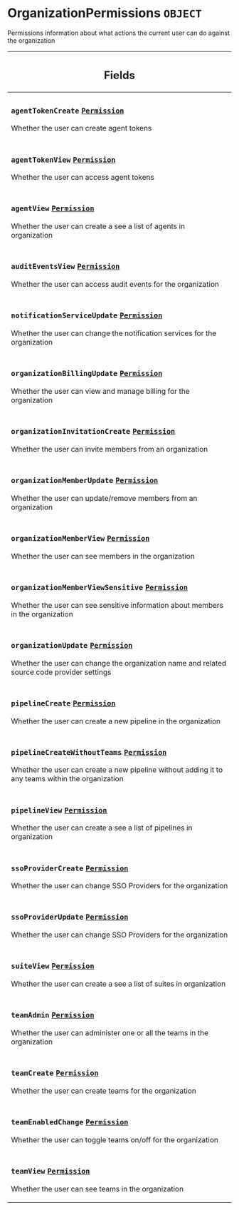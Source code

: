 <!--
  _____   ____    _   _  ____ _______   ______ _____ _____ _______
  |  __  / __   |  | |/ __ __   __| |  ____|  __ _   _|__   __|
  | |  | | |  | | |  | | |  | | | |    | |__  | |  | || |    | |
  | |  | | |  | | | . ` | |  | | | |    |  __| | |  | || |    | |
  | |__| | |__| | | |  | |__| | | |    | |____| |__| || |_   | |
  |_____/ ____/  |_| _|____/  |_|    |______|_____/_____|  |_|
  This file is auto-generated by script/generate_graphql_api_content.sh,
  please build the schema.json by running `rails api:graph:export`
  with https://github.com/buildkite/buildkite/,
  replace the content in data/graphql_data_schema.json
  and run the generation script `./scripts/generate-graphql-api-content.sh`.
-->
<!-- vale off -->
<h1 class="has-pills" data-algolia-exclude>
  OrganizationPermissions
  <span class="pill pill--object pill--normal-case pill--large"><code>OBJECT</code></span>
</h1>
<!-- vale on -->

<p>
  Permissions information about what actions the current user can do against the
  organization
</p>

<table class="responsive-table responsive-table--single-column-rows">
  <thead>
    <th>
      <h2 data-algolia-exclude>Fields</h2>
    </th>
  </thead>
  <tbody>
    <tr>
      <td>
        <h3 class="is-small has-pills">
          <code>agentTokenCreate</code>
          <a
            href="/docs/apis/graphql/schemas/object/permission"
            class="pill pill--object pill--normal-case pill--medium"
            title="Go to OBJECT Permission"
          >
            <code>Permission</code>
          </a>
        </h3>
        <p>Whether the user can create agent tokens</p>
      </td>
    </tr>
    <tr>
      <td>
        <h3 class="is-small has-pills">
          <code>agentTokenView</code>
          <a
            href="/docs/apis/graphql/schemas/object/permission"
            class="pill pill--object pill--normal-case pill--medium"
            title="Go to OBJECT Permission"
          >
            <code>Permission</code>
          </a>
        </h3>
        <p>Whether the user can access agent tokens</p>
      </td>
    </tr>
    <tr>
      <td>
        <h3 class="is-small has-pills">
          <code>agentView</code>
          <a
            href="/docs/apis/graphql/schemas/object/permission"
            class="pill pill--object pill--normal-case pill--medium"
            title="Go to OBJECT Permission"
          >
            <code>Permission</code>
          </a>
        </h3>
        <p>
          Whether the user can create a see a list of agents in organization
        </p>
      </td>
    </tr>
    <tr>
      <td>
        <h3 class="is-small has-pills">
          <code>auditEventsView</code>
          <a
            href="/docs/apis/graphql/schemas/object/permission"
            class="pill pill--object pill--normal-case pill--medium"
            title="Go to OBJECT Permission"
          >
            <code>Permission</code>
          </a>
        </h3>
        <p>Whether the user can access audit events for the organization</p>
      </td>
    </tr>
    <tr>
      <td>
        <h3 class="is-small has-pills">
          <code>notificationServiceUpdate</code>
          <a
            href="/docs/apis/graphql/schemas/object/permission"
            class="pill pill--object pill--normal-case pill--medium"
            title="Go to OBJECT Permission"
          >
            <code>Permission</code>
          </a>
        </h3>
        <p>
          Whether the user can change the notification services for the
          organization
        </p>
      </td>
    </tr>
    <tr>
      <td>
        <h3 class="is-small has-pills">
          <code>organizationBillingUpdate</code>
          <a
            href="/docs/apis/graphql/schemas/object/permission"
            class="pill pill--object pill--normal-case pill--medium"
            title="Go to OBJECT Permission"
          >
            <code>Permission</code>
          </a>
        </h3>
        <p>Whether the user can view and manage billing for the organization</p>
      </td>
    </tr>
    <tr>
      <td>
        <h3 class="is-small has-pills">
          <code>organizationInvitationCreate</code>
          <a
            href="/docs/apis/graphql/schemas/object/permission"
            class="pill pill--object pill--normal-case pill--medium"
            title="Go to OBJECT Permission"
          >
            <code>Permission</code>
          </a>
        </h3>
        <p>Whether the user can invite members from an organization</p>
      </td>
    </tr>
    <tr>
      <td>
        <h3 class="is-small has-pills">
          <code>organizationMemberUpdate</code>
          <a
            href="/docs/apis/graphql/schemas/object/permission"
            class="pill pill--object pill--normal-case pill--medium"
            title="Go to OBJECT Permission"
          >
            <code>Permission</code>
          </a>
        </h3>
        <p>Whether the user can update/remove members from an organization</p>
      </td>
    </tr>
    <tr>
      <td>
        <h3 class="is-small has-pills">
          <code>organizationMemberView</code>
          <a
            href="/docs/apis/graphql/schemas/object/permission"
            class="pill pill--object pill--normal-case pill--medium"
            title="Go to OBJECT Permission"
          >
            <code>Permission</code>
          </a>
        </h3>
        <p>Whether the user can see members in the organization</p>
      </td>
    </tr>
    <tr>
      <td>
        <h3 class="is-small has-pills">
          <code>organizationMemberViewSensitive</code>
          <a
            href="/docs/apis/graphql/schemas/object/permission"
            class="pill pill--object pill--normal-case pill--medium"
            title="Go to OBJECT Permission"
          >
            <code>Permission</code>
          </a>
        </h3>
        <p>
          Whether the user can see sensitive information about members in the
          organization
        </p>
      </td>
    </tr>
    <tr>
      <td>
        <h3 class="is-small has-pills">
          <code>organizationUpdate</code>
          <a
            href="/docs/apis/graphql/schemas/object/permission"
            class="pill pill--object pill--normal-case pill--medium"
            title="Go to OBJECT Permission"
          >
            <code>Permission</code>
          </a>
        </h3>
        <p>
          Whether the user can change the organization name and related source
          code provider settings
        </p>
      </td>
    </tr>
    <tr>
      <td>
        <h3 class="is-small has-pills">
          <code>pipelineCreate</code>
          <a
            href="/docs/apis/graphql/schemas/object/permission"
            class="pill pill--object pill--normal-case pill--medium"
            title="Go to OBJECT Permission"
          >
            <code>Permission</code>
          </a>
        </h3>
        <p>Whether the user can create a new pipeline in the organization</p>
      </td>
    </tr>
    <tr>
      <td>
        <h3 class="is-small has-pills">
          <code>pipelineCreateWithoutTeams</code>
          <a
            href="/docs/apis/graphql/schemas/object/permission"
            class="pill pill--object pill--normal-case pill--medium"
            title="Go to OBJECT Permission"
          >
            <code>Permission</code>
          </a>
        </h3>
        <p>
          Whether the user can create a new pipeline without adding it to any
          teams within the organization
        </p>
      </td>
    </tr>
    <tr>
      <td>
        <h3 class="is-small has-pills">
          <code>pipelineView</code>
          <a
            href="/docs/apis/graphql/schemas/object/permission"
            class="pill pill--object pill--normal-case pill--medium"
            title="Go to OBJECT Permission"
          >
            <code>Permission</code>
          </a>
        </h3>
        <p>
          Whether the user can create a see a list of pipelines in organization
        </p>
      </td>
    </tr>
    <tr>
      <td>
        <h3 class="is-small has-pills">
          <code>ssoProviderCreate</code>
          <a
            href="/docs/apis/graphql/schemas/object/permission"
            class="pill pill--object pill--normal-case pill--medium"
            title="Go to OBJECT Permission"
          >
            <code>Permission</code>
          </a>
        </h3>
        <p>Whether the user can change SSO Providers for the organization</p>
      </td>
    </tr>
    <tr>
      <td>
        <h3 class="is-small has-pills">
          <code>ssoProviderUpdate</code>
          <a
            href="/docs/apis/graphql/schemas/object/permission"
            class="pill pill--object pill--normal-case pill--medium"
            title="Go to OBJECT Permission"
          >
            <code>Permission</code>
          </a>
        </h3>
        <p>Whether the user can change SSO Providers for the organization</p>
      </td>
    </tr>
    <tr>
      <td>
        <h3 class="is-small has-pills">
          <code>suiteView</code>
          <a
            href="/docs/apis/graphql/schemas/object/permission"
            class="pill pill--object pill--normal-case pill--medium"
            title="Go to OBJECT Permission"
          >
            <code>Permission</code>
          </a>
        </h3>
        <p>
          Whether the user can create a see a list of suites in organization
        </p>
      </td>
    </tr>
    <tr>
      <td>
        <h3 class="is-small has-pills">
          <code>teamAdmin</code>
          <a
            href="/docs/apis/graphql/schemas/object/permission"
            class="pill pill--object pill--normal-case pill--medium"
            title="Go to OBJECT Permission"
          >
            <code>Permission</code>
          </a>
        </h3>
        <p>
          Whether the user can administer one or all the teams in the
          organization
        </p>
      </td>
    </tr>
    <tr>
      <td>
        <h3 class="is-small has-pills">
          <code>teamCreate</code>
          <a
            href="/docs/apis/graphql/schemas/object/permission"
            class="pill pill--object pill--normal-case pill--medium"
            title="Go to OBJECT Permission"
          >
            <code>Permission</code>
          </a>
        </h3>
        <p>Whether the user can create teams for the organization</p>
      </td>
    </tr>
    <tr>
      <td>
        <h3 class="is-small has-pills">
          <code>teamEnabledChange</code>
          <a
            href="/docs/apis/graphql/schemas/object/permission"
            class="pill pill--object pill--normal-case pill--medium"
            title="Go to OBJECT Permission"
          >
            <code>Permission</code>
          </a>
        </h3>
        <p>Whether the user can toggle teams on/off for the organization</p>
      </td>
    </tr>
    <tr>
      <td>
        <h3 class="is-small has-pills">
          <code>teamView</code>
          <a
            href="/docs/apis/graphql/schemas/object/permission"
            class="pill pill--object pill--normal-case pill--medium"
            title="Go to OBJECT Permission"
          >
            <code>Permission</code>
          </a>
        </h3>
        <p>Whether the user can see teams in the organization</p>
      </td>
    </tr>
  </tbody>
</table>
